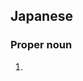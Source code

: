 ==Japanese==
{{ja-kanjitab|きし|かわ|yomi=k}}

===Proper noun===
{{ja-pos|きしかわ|proper}}

# {{surname|lang=ja|sort=きしかわ}}